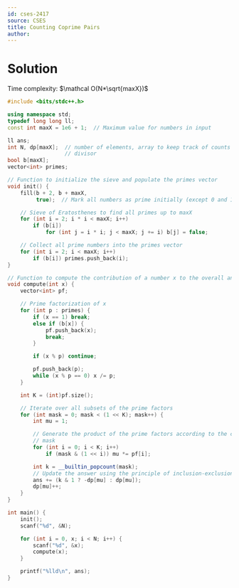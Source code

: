 ```yaml
---
id: cses-2417
source: CSES
title: Counting Coprime Pairs
author:
---
```


# Solution


<LanguageSection>

<CPPSection>

Time complexity: $\mathcal O(N*\sqrt{maxX})$

```cpp
#include <bits/stdc++.h>

using namespace std;
typedef long long ll;
const int maxX = 1e6 + 1;  // Maximum value for numbers in input

ll ans;
int N, dp[maxX];  // number of elements, array to keep track of counts for each
                  // divisor
bool b[maxX];
vector<int> primes;

// Function to initialize the sieve and populate the primes vector
void init() {
	fill(b + 2, b + maxX,
	     true);  // Mark all numbers as prime initially (except 0 and 1)

	// Sieve of Eratosthenes to find all primes up to maxX
	for (int i = 2; i * i < maxX; i++)
		if (b[i])
			for (int j = i * i; j < maxX; j += i) b[j] = false;

	// Collect all prime numbers into the primes vector
	for (int i = 2; i < maxX; i++)
		if (b[i]) primes.push_back(i);
}

// Function to compute the contribution of a number x to the overall answer
void compute(int x) {
	vector<int> pf;

	// Prime factorization of x
	for (int p : primes) {
		if (x == 1) break;
		else if (b[x]) {
			pf.push_back(x);
			break;
		}

		if (x % p) continue;

		pf.push_back(p);
		while (x % p == 0) x /= p;
	}

	int K = (int)pf.size();

	// Iterate over all subsets of the prime factors
	for (int mask = 0; mask < (1 << K); mask++) {
		int mu = 1;

		// Generate the product of the prime factors according to the current
		// mask
		for (int i = 0; i < K; i++)
			if (mask & (1 << i)) mu *= pf[i];

		int k = __builtin_popcount(mask);
		// Update the answer using the principle of inclusion-exclusion
		ans += (k & 1 ? -dp[mu] : dp[mu]);
		dp[mu]++;
	}
}

int main() {
	init();
	scanf("%d", &N);

	for (int i = 0, x; i < N; i++) {
		scanf("%d", &x);
		compute(x);
	}

	printf("%lld\n", ans);
}
```

</CPPSection>

</LanguageSection>
